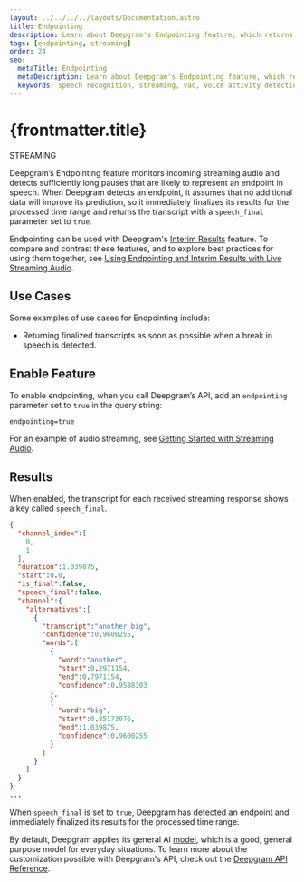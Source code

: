 ---
layout: ../../../../layouts/Documentation.astro
title: Endpointing
description: Learn about Deepgram's Endpointing feature, which returns transcripts when pauses in speech are detected.
tags: [endpointing, streaming]
order: 24
seo:
  metaTitle: Endpointing
  metaDescription: Learn about Deepgram's Endpointing feature, which returns transcripts when pauses in speech are detected.
  keywords: speech recognition, streaming, vad, voice activity detection, endpointing, pause, speech_final
---

# {frontmatter.title}

<div class="badge">STREAMING</div>

Deepgram’s Endpointing feature monitors incoming streaming audio and detects sufficiently long pauses that are likely to represent an endpoint in speech. When Deepgram detects an endpoint, it assumes that no additional data will improve its prediction, so it immediately finalizes its results for the processed time range and returns the transcript with a `speech_final` parameter set to `true`.

<Alert type="info">

Endpointing can be used with Deepgram's [Interim Results](/documentation/features/interim-results/) feature. To compare and contrast these features, and to explore best practices for using them together, see [Using Endpointing and Interim Results with Live Streaming Audio](/documentation/guides/understand-endpointing-interim-results/).

</Alert>

## Use Cases

Some examples of use cases for Endpointing include:

- Returning finalized transcripts as soon as possible when a break in speech is detected.

## Enable Feature

To enable endpointing, when you call Deepgram’s API, add an `endpointing` parameter set to `true` in the query string:

`endpointing=true`

For an example of audio streaming, see [Getting Started with Streaming Audio](/documentation/getting-started/streaming/).

## Results

When enabled, the transcript for each received streaming response shows a key called `speech_final`.

```json
{
  "channel_index":[
    0,
    1
  ],
  "duration":1.039875,
  "start":0.0,
  "is_final":false,
  "speech_final":false,
  "channel":{
    "alternatives":[
      {
        "transcript":"another big",
        "confidence":0.9600255,
        "words":[
          {
            "word":"another",
            "start":0.2971154,
            "end":0.7971154,
            "confidence":0.9588303
          },
          {
            "word":"big",
            "start":0.85173076,
            "end":1.039875,
            "confidence":0.9600255
          }
        ]
      }
    ]
  }
}
...
```

When `speech_final` is set to `true`, Deepgram has detected an endpoint and immediately finalized its results for the processed time range.

<Alert type="info">

By default, Deepgram applies its general AI [model](/api-reference/#model-str), which is a good, general purpose model for everyday situations. To learn more about the customization possible with Deepgram's API, check out the [Deepgram API Reference](/api-reference/).

</Alert>
